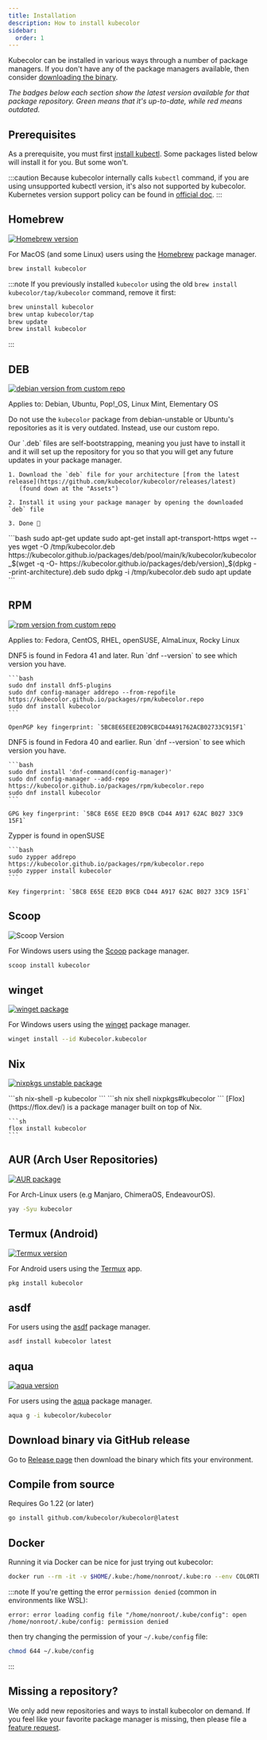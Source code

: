 ```yaml
---
title: Installation
description: How to install kubecolor
sidebar:
  order: 1
---
```



Kubecolor can be installed in various ways through a number of package managers.
If you don't have any of the package managers available, then consider [downloading the binary](#download-binary-via-github-release).

*The badges below each section show the latest version available for that package repository.
Green means that it's up-to-date, while red means outdated.*

## Prerequisites

As a prerequisite, you must first [install kubectl](https://kubernetes.io/docs/tasks/tools/#kubectl).
Some packages listed below will install it for you. But some won't.

:::caution
  Because kubecolor internally calls `kubectl` command, if you are using unsupported kubectl version, it's also not supported by kubecolor.
  Kubernetes version support policy can be found in [official doc](https://kubernetes.io/docs/setup/release/version-skew-policy/).
:::

## Homebrew

[![Homebrew version](https://repology.org/badge/version-for-repo/homebrew/kubecolor.svg)](https://repology.org/project/kubecolor/versions)

For MacOS (and some Linux) users using the [Homebrew](https://brew.sh/) package manager.

```bash
brew install kubecolor
```

:::note
If you previously installed `kubecolor` using the old `brew install kubecolor/tap/kubecolor` command, remove it first:

```bash
brew uninstall kubecolor
brew untap kubecolor/tap
brew update
brew install kubecolor
```

:::

## DEB

[![debian version from custom repo](https://img.shields.io/github/v/release/kubecolor/kubecolor?label=deb%20package&color=4cc61f)](https://github.com/kubecolor/kubecolor/releases/latest)

Applies to: Debian, Ubuntu, Pop!_OS, Linux Mint, Elementary OS

Do not use the `kubecolor` package from debian-unstable or Ubuntu's
repositories as it is very outdated. Instead, use our custom repo.

<Tabs>
  <TabItem label="Graphical install">
    Our `.deb` files are self-bootstrapping, meaning you just have to
    install it and it will set up the repository for you so that you
    will get any future updates in your package manager.

    1. Download the `deb` file for your architecture [from the latest release](https://github.com/kubecolor/kubecolor/releases/latest)
       (found down at the "Assets")

    2. Install it using your package manager by opening the downloaded `deb` file

    3. Done 🎉
  </TabItem>
  <TabItem label="Scripted install">
    ```bash
    sudo apt-get update
    sudo apt-get install apt-transport-https wget --yes
    wget -O /tmp/kubecolor.deb https://kubecolor.github.io/packages/deb/pool/main/k/kubecolor/kubecolor_$(wget -q -O- https://kubecolor.github.io/packages/deb/version)_$(dpkg --print-architecture).deb
    sudo dpkg -i /tmp/kubecolor.deb
    sudo apt update
    ```
  </TabItem>
</Tabs>

## RPM

[![rpm version from custom repo](https://img.shields.io/github/v/release/kubecolor/kubecolor?label=rpm%20package&color=4cc61f)](https://github.com/kubecolor/kubecolor/releases/latest)

Applies to: Fedora, CentOS, RHEL, openSUSE, AlmaLinux, Rocky Linux

<Tabs>
  <TabItem label="dnf5">
    DNF5 is found in Fedora 41 and later. Run `dnf --version` to see which version you have.

    ```bash
    sudo dnf install dnf5-plugins
    sudo dnf config-manager addrepo --from-repofile https://kubecolor.github.io/packages/rpm/kubecolor.repo
    sudo dnf install kubecolor
    ```

    OpenPGP key fingerprint: `5BC8E65EEE2DB9CBCD44A91762ACB02733C915F1`
  </TabItem>
  <TabItem label="dnf4">
    DNF5 is found in Fedora 40 and earlier. Run `dnf --version` to see which version you have.

    ```bash
    sudo dnf install 'dnf-command(config-manager)'
    sudo dnf config-manager --add-repo https://kubecolor.github.io/packages/rpm/kubecolor.repo
    sudo dnf install kubecolor
    ```

    GPG key fingerprint: `5BC8 E65E EE2D B9CB CD44 A917 62AC B027 33C9 15F1`
  </TabItem>
  <TabItem label="zypper">
    Zypper is found in openSUSE

    ```bash
    sudo zypper addrepo https://kubecolor.github.io/packages/rpm/kubecolor.repo
    sudo zypper install kubecolor
    ```

    Key fingerprint: `5BC8 E65E EE2D B9CB CD44 A917 62AC B027 33C9 15F1`
  </TabItem>
</Tabs>

## Scoop

![Scoop Version](https://img.shields.io/scoop/v/kubecolor?label=Scoop%2FMain&color=4cc61f)

For Windows users using the [Scoop](https://scoop.sh/) package manager.

```sh
scoop install kubecolor
```

## winget

[![winget package](https://repology.org/badge/version-for-repo/winget/kubecolor.svg)](https://repology.org/project/kubecolor/versions)

For Windows users using the [winget](https://learn.microsoft.com/en-us/windows/package-manager/winget/)
package manager.

```sh
winget install --id Kubecolor.kubecolor
```

## Nix

[![nixpkgs unstable package](https://repology.org/badge/version-for-repo/nix_unstable/kubecolor.svg)](https://repology.org/project/kubecolor/versions)

<Tabs>
  <TabItem label="nix-shell">
    ```sh
    nix-shell -p kubecolor
    ```
  </TabItem>
  <TabItem label="nix shell">
    ```sh
    nix shell nixpkgs#kubecolor
    ```
  </TabItem>
  <TabItem label="flox">
    [Flox](https://flox.dev/) is a package manager built on top of Nix.

    ```sh
    flox install kubecolor
    ```
  </TabItem>
</Tabs>

## AUR (Arch User Repositories)

[![AUR package](https://repology.org/badge/version-for-repo/aur/kubecolor.svg)](https://repology.org/project/kubecolor/versions)

For Arch-Linux users (e.g Manjaro, ChimeraOS, EndeavourOS).

```sh
yay -Syu kubecolor
```

## Termux (Android)

[![Termux version](https://repology.org/badge/version-for-repo/termux/kubecolor.svg)](https://repology.org/project/kubecolor/versions)

For Android users using the [Termux](https://github.com/termux/termux-app) app.

```sh
pkg install kubecolor
```

## asdf

For users using the [asdf](https://github.com/asdf-vm/asdf) package manager.

```sh
asdf install kubecolor latest
```

## aqua

[![aqua version](https://img.shields.io/badge/dynamic/yaml?url=https%3A%2F%2Fgithub.com%2Faquaproj%2Faqua-registry%2Fraw%2F8c9f102b42aa88fde6cc649269b57875556f9c9c%2Fpkgs%2Fkubecolor%2Fkubecolor%2Fpkg.yaml&query=%24.packages%5B0%5D.name&label=aqua&color=4cc61f)](https://github.com/aquaproj/aqua-registry/blob/main/pkgs/kubecolor/kubecolor/pkg.yaml)

For users using the [aqua](https://aquaproj.github.io/) package manager.

```sh
aqua g -i kubecolor/kubecolor
```

## Download binary via GitHub release

Go to [Release page](https://github.com/kubecolor/kubecolor/releases) then download the binary which fits your environment.

## Compile from source

Requires Go 1.22 (or later)

```sh
go install github.com/kubecolor/kubecolor@latest
```

## Docker

Running it via Docker can be nice for just trying out kubecolor:

```sh
docker run --rm -it -v $HOME/.kube:/home/nonroot/.kube:ro --env COLORTERM ghcr.io/kubecolor/kubecolor get pods
```

:::note
If you're getting the error <code>permission denied</code>  (common in environments like WSL):

```log
error: error loading config file "/home/nonroot/.kube/config": open /home/nonroot/.kube/config: permission denied
```

then try changing the permission of your `~/.kube/config` file:

```sh
chmod 644 ~/.kube/config
```

:::

## Missing a repository?

We only add new repositories and ways to install kubecolor on demand.
If you feel like your favorite package manager is missing,
then please file a [feature request](https://github.com/kubecolor/kubecolor/issues/new?template=feature.yml).
